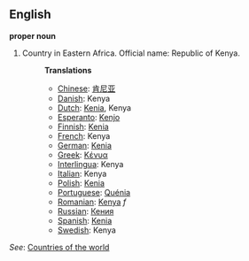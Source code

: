 ==English==

'''proper noun'''

# Country in Eastern Africa. Official name: Republic of Kenya.
#:'''Translations'''
#:*[[Chinese]]: [[肯尼亚]]
#:*[[Danish]]: Kenya
#:*[[Dutch]]: [[Kenia]], Kenya
#:*[[Esperanto]]: [[Kenjo]]
#:*[[Finnish]]: [[Kenia]]
#:*[[French]]: Kenya
#:*[[German]]: [[Kenia]]
#:*[[Greek]]: [[Κένυα]]
#:*[[Interlingua]]: Kenya
#:*[[Italian]]: Kenya
#:*[[Polish]]: [[Kenia]]
#:*[[Portuguese]]: [[Quénia]]
#:*[[Romanian]]: [[Kenya]] ''f''
#:*[[Russian]]: [[Кения]]
#:*[[Spanish]]: [[Kenia]]
#:*[[Swedish]]: Kenya

''See'': [[Countries of the world]]